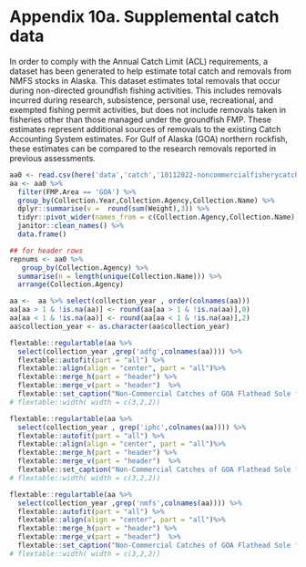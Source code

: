 
# Appendix 10a. Supplemental catch data 

In order to comply with the Annual Catch Limit (ACL) requirements, a dataset has been generated to help estimate total catch and removals from NMFS stocks in Alaska. 
This dataset estimates total removals that occur during non-directed groundfish fishing activities. 
This includes removals incurred during research, subsistence, personal use, recreational, and exempted fishing permit activities, but does not include removals taken in fisheries other than those managed under the groundfish FMP. These estimates represent additional sources of removals to the existing Catch Accounting System estimates. 
For Gulf of Alaska (GOA) northern rockfish, these estimates can be compared to the research removals reported in previous assessments.


```r
aa0 <- read.csv(here('data','catch','10112022-noncommercialfisherycatch.csv'))
aa <- aa0 %>%
  filter(FMP.Area == 'GOA') %>%
  group_by(Collection.Year,Collection.Agency,Collection.Name) %>%
  dplyr::summarise(v =  round(sum(Weight),3)) %>%
  tidyr::pivot_wider(names_from = c(Collection.Agency,Collection.Name), values_from = v, id_cols = Collection.Year)  %>%
  janitor::clean_names() %>%
  data.frame() 

## for header rows
repnums <- aa0 %>%
   group_by(Collection.Agency) %>%
  summarise(n = length(unique(Collection.Name))) %>%
  arrange(Collection.Agency)

aa <-  aa %>% select(collection_year , order(colnames(aa)))
aa[aa > 1 & !is.na(aa)] <- round(aa[aa > 1 & !is.na(aa)],0)
aa[aa < 1 & !is.na(aa)] <- round(aa[aa < 1 & !is.na(aa)],2)
aa$collection_year <- as.character(aa$collection_year)


```

```r
flextable::regulartable(aa %>%
  select(collection_year ,grep('adfg',colnames(aa)))) %>% 
  flextable::autofit(part = "all") %>%
  flextable::align(align = "center", part = "all")%>% 
  flextable::merge_h(part = "header") %>%
  flextable::merge_v(part = "header")  %>%  
  flextable::set_caption("Non-Commercial Catches of GOA Flathead Sole from ADF&G; values in kg.") %>% flextable::autofit()
# flextable::width( width = c(3,2,2))
```

```r
flextable::regulartable(aa %>%
  select(collection_year , grep('iphc',colnames(aa)))) %>% 
  flextable::autofit(part = "all") %>%
  flextable::align(align = "center", part = "all")%>% 
  flextable::merge_h(part = "header") %>%
  flextable::merge_v(part = "header")  %>%  
  flextable::set_caption("Non-Commercial Catches of GOA Flathead Sole from the IPHC; values in kg.") %>% flextable::autofit()
# flextable::width( width = c(3,2,2))
```

```r
flextable::regulartable(aa %>%
  select(collection_year ,grep('nmfs',colnames(aa)))) %>% 
  flextable::autofit(part = "all") %>%
  flextable::align(align = "center", part = "all")%>% 
  flextable::merge_h(part = "header") %>%
  flextable::merge_v(part = "header")  %>%  
  flextable::set_caption("Non-Commercial Catches of GOA Flathead Sole from NMFS; values in kg.") %>% flextable::autofit()
# flextable::width( width = c(3,2,2))
```
 